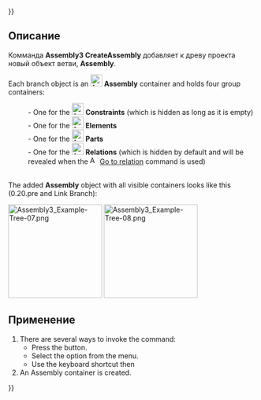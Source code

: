 {{UnfinishedDocu{{#translation:}}}}
<languages/>

{{Docnav/ru
|
|[[Assembly3_GroupObjects/ru|Group objects]]
|[[Assembly3_Workbench/ru|Assembly3]]
|
|IconR=Assembly_New_Group.svg
|IconC=Assembly3_workbench_icon.svg
}}

{{GuiCommand/ru
|Name=Assembly3 CreateAssembly
|Name/ru=Assembly3 CreateAssembly
|Icon=Assembly_New_Assembly.svg
|MenuLocation=Assembly3 → Create assembly
|Workbenches=[[Assembly3_Workbench|Assembly3]]
|Shortcut={{KEY|A}} {{KEY|N}}
}}

<span id="Description"></span>
==Описание==

<div class="mw-translate-fuzzy">
Комманда '''Assembly3 CreateAssembly''' добавляет к древу проекта новый объект ветви, '''Assembly'''.
</div>

Each branch object is an [[Image:Assembly_Assembly_Tree.svg|24px]] '''Assembly''' container and holds four group containers:
:- One for the [[Image:Assembly_Assembly_Constraints_Tree.svg|24px]] '''Constraints''' (which is hidden as long as it is empty)
:- One for the [[Image:Assembly_Assembly_Element_Tree.svg|24px]] '''Elements'''
:- One for the [[Image:Assembly_Assembly_Part_Tree.svg|24px]] '''Parts'''
:- One for the [[Image:Assembly_Assembly_Relation_Tree.svg|24px]] '''Relations''' (which is hidden by default and will be revealed when the [[Image:Assembly_GotoRelation.svg|16px]] [[Assembly3_GoToRelation|Go to relation]] command is used)

</br>
The added '''Assembly''' object with all visible containers looks like this (0.20.pre and Link Branch): 

[[Image:Assembly3 Example-Tree-07.png|190px]] [[Image:Assembly3 Example-Tree-08.png|190px]]

<span id="Usage"></span>
== Применение ==

# There are several ways to invoke the command:
#* Press the {{Button|[[Image:Assembly_New_Assembly.svg‎‎|16px]] [[Assembly3_CreateAssembly|Create assembly]]}} button.
#* Select the {{MenuCommand|Assembly3 → [[Image:Assembly_New_Assembly.svg‎‎|16px]] Create assembly}} option from the menu.
#* Use the keyboard shortcut {{KEY|A}} then {{KEY|N}}
# An Assembly container is created.


{{Docnav/ru
|
|[[Assembly3_GroupObjects/ru|Group objects]]
|[[Assembly3_Workbench/ru|Assembly3]]
|
|IconR=Assembly_New_Group.svg
|IconC=Assembly3_workbench_icon.svg
}}

{{Userdocnavi{{#translation:}}}}